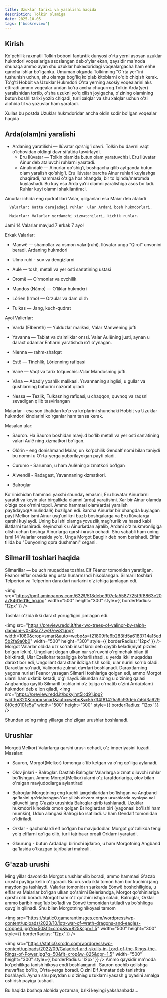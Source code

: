 ```yaml
---
title: Uzuklar tarixi va yasalishi haqida
description: Tolkin olamiga 
date: 2025-10-05
tags: ['bookreview']
---
```


 ## Kirish

Ko'pchilik raxmatli Tolkin boboni fantastik dunyosi o'rta yerni asosan uzuklar hukmdori voqealariga asoslangan deb o'ylar ekan, qaysidir ma'noda shunaqa ammo  ayan shu uzuklar hukmdoridagi voqealargacha ham ehhe qancha ishlar bo'lganku.
Umuman olganda Tolkinning "O'rta yer"ini tushunish uchun, shu olamga bog'liq ko'plab kitoblarni o'qib chiqish kerak. To'g'ti
 Hobbit va Uzuklar Hukmdori O'rta yerning asosiy voqealarini aks ettiradi ammo voqealar undan ko'ra ancha chuqurroq.Tolkin Arda(yer) yaralishidan tortib, o'sha uzukni yo'q qilish joyigacha, o'zining olamining butun boshli tarixi yozib chiqadi, turli xalqlar va shu xalqlar uchun o'zi alohida til va yozuvlar ham yaratadi.

 Xullas bu postda Uzuklar hukmdoridan ancha oldin sodir bo'lgan voqealar haqida

 ## Arda(olam)ni yaralishi
  *  Ardaning yaratilishi — Ilúvatar qo‘shig‘i davri. Tolkin bu davrni vaqt o'lchovidan oldingi davr sifatida tasvirlaydi.
     - Eru Ilúvatar — Tolkin olamida butun olam yaratuvchisi. Eru Ilúvatar Ainur deb ataluvchi ruhlarni yaratadi.
     - Ainulindalë — Ainurlar qo'shig'i, boshqacha qilib aytganda butun olam yaralish qo'shig'i. Eru Ilúvatar barcha Ainur ruhlari kuylashga chaqiradi, hammasi o'ziga hos ohangda, bir to'lqinda/maromda kuylashadi.
     Bu kuy esa Arda ya'ni olamni yaralishiga asos bo'ladi. Ruhlar kuyi olamni shakllantiradi. 
     
Ainurlar ichida eng qudratlilari Valar, qolganlari esa Maiar deb ataladi

      Valarlar: Katta darajadagi ruhlar, ular Ardani bosh hukmdorlari.

      Maiarlar: Valarlar yordamchi xizmatchilari, kichik ruhlar.

Jami 14 Valarlar mavjud 7 erkak 7 ayol.

Erkak Valarlar:

* Manwë — shamollar va osmon valari(ruhi). Ilúvatar unga “Qirol” unvonini beradi. Ardaning hukmdori

* Ulmo ruhi - suv va dengizlarni 

* Aulë — tosh, metall va yer osti san’atining ustasi

* Oromë — O‘rmonlar va ovchilik

* Mandos (Námo) — O‘liklar hukmdori 

* Lórien (Irmo) — Orzular va dam olish

* Tulkas — Jang, kuch-qudrat

Ayol Valierlar:

* Varda (Elbereth) — Yulduzlar malikasi, Valar Manwëning jufti

* Yavanna — Tabiat va o‘simliklar onasi. Valar Aulëning justi, aynan u daraxt odamlar Entlarni yaratishda ro'l o'ynagan.

*  Nienna — rahm-shafqat

* Estë — Tinchlik, Lórienning rafiqasi

* Vairë — Vaqt va tarix to‘quvchisi.Valar Mandosning jufti.

* Vána — Abadiy yoshlik malikasi. Yavannaning singlisi, u gullar va qushlarning bahorini nazorat qiladi

* Nessa — Tezlik, Tulkasning rafiqasi, u chaqqon, quvnoq va raqsni sevadigan qilib tasvirlangan


Maiarlar - esa son jihatidan ko'p va ko'plarini shunchaki Hobbit va Uzuklar hukmdori kinolarini ko'rganlar ham tanisa kerak. 

Masalan ular:

* Sauron. Ha Sauron boshidan mavjud bo'lib metall va yer osti san’atining valari Aulë ning xizmatkori bo'lgan.

* Olórin - eng donishmand Maiar, uni ko'pchilik Gendalf nomi bilan taniydi bu nomni u O'rta-yerga yuborilayotgan payti oladi.

* Curumo - Saruman, u ham Aulëning  xizmatkori bo'lgan

* Aiwendil - Radagast, Yavannaning xizmatkori.

* Balroglar 


Ko'rinishidan hammasi yaxshi shunday emasmi, Eru Ilúvatar Ainurlarni yaratdi va keyin ular birgalikda olamni (arda) yaratishni. Xar bir Ainur olamda o'ziga xos o'rnini topdi. Ammo hammasi olam(arda) yaralish 
paytidayoq(Ainulindalë) buzilgan edi. Barcha Ainurlar bir ohangda kuylagan payt Melkor ismi Ainur uyg'unlikni buzib boshqalarga va Eru Ilúvatarga qarshi kuylaydi. Uning bu ishi olamga  yovuzlik,mag‘rurlik va hasad kabi illatlarni tushiradi. 
Keyinchalik u Ainurlardan ajralib, Ardani o'z hukmronligiga olish uchun boshqa Ainurlarga qarshi urush ochadi. Shu sababli ham uning ismi 14 Valarlar orasida yo'q.
Unga Morgot Bauglir deb nom berishadi. Elflar tilida bu "Dunyoning qora dushmani" degani. 


## Silmarill toshlari haqida

Silmarillar — bu  uch muqaddas toshlar. Elf Fëanor tomonidan yaratilgan. Feanor elflar orasida eng usta hunarmandi hisoblangan. 
Silmaril toshlari Telperion va Telperion daraxlari nurlarini o'z ichiga jamlagan edi. 


<img
  src="https://pm1.aminoapps.com/6329/518debe997efa5587725f9f8863e20a78461ed16_hq.jpg"
  width="500"
  height="300"
  style={{ borderRadius: '12px' }}
/>  


Toshlar o'zida ikki daraxt  yorug'ligini jamlagan edi.

<img
  src="https://preview.redd.it/the-two-trees-of-valinor-by-ralph-damiani-v0-48a77vy97ew81.jpg?width=1080&crop=smart&auto=webp&s=f21809ffe6b283fd5a6183714a15ed5b2fa9a0b0"
  width="500"
  height="300"
  style={{ borderRadius: '12px' }}
/> 
 Morgot Valarlar oldida uzr so'rab insof kirdi deb qaytib keladi(niyat pizdes bo'gan lekin). Ungoliant degan ulkan nur so'ruvchi o'rgimchak bilan til biriktiradi, Ular Ezellohar tepaligiga ko'tarilishadi, u yerda ikki muqaddas daraxt bor edi, Ungoliant daraxtlar ildiziga tish solib, ular nurini so'rib oladi. Daraxtlar so'nadi, Valinorda zulmat davrlari boshlanadi.
Daraxtlarning yagona nurlari Feanor yasagan Silmarill toshlariga qolgan edi, ammo Morgot ularni ham uxlatib ketadi, o'g'irlaydi. Shundan so'ng u o'zining qalasi Angbandga qaytib Silmarill toshlarini o'z tojiga o'rnatib o'zini Arda(olam) hukmdori deb e'lon qiladi, 
<img
  src="https://preview.redd.it/bdkyimt5lod91.jpg?width=320&crop=smart&auto=webp&s=55734f81425a9c93deb7a6d3a6298f0cd0101e5a"
  width="500"
  height="300"
  style={{ borderRadius: '12px' }}
/>  

Shundan so'ng ming yillarga cho'zilgan urushlar boshlanadi.

## Urushlar

Morgot(Melkor) Valarlarga qarshi urush ochadi, o'z imperiyasini tuzadi. Masalan:

* Sauron, Morgot(Melkor) tomonga o'tib ketgan va o'ng qo'liga aylanadi. 

* Olov jinlari - Balroglar. Dastlab Balroglar Valarlarga xizmat qiluvchi ruhlar bo'lishgan. Ammo Morgot(Melkor) ularni o'z tarafdorlariga, olov bilan o'ralgan mavjudodlarga aylantiradi. 

* Balroglar Morgotning eng kuchli jangchilaridan bo'lishgan va Angband qa'lasini qo'riqlashgan.Yuz yillab davom etgan urushlarda ayniqsa xal qiluvchi jang G‘azab urushida Balroqlar qirib tashlanadi. Uzuklar hukmdori kinosida  omon qolgan Balroglardan biri  (yagonasi bo'lishi ham mumkin), Udun alangasi Balrogi ko'rsatiladi. U ham Gendalf tomonidan o'ldiriladi.

* Orklar - qachonlardi elf bo'lgan bu mavjudodlar. Morgot go'zallikda tengi yo'q elflarni qo'lga olib, turli tajribalar orqali Orklarni yaratadi.

* Glaurung - butun Ardadagi birinchi ajdarxo, u ham Morgotning Angband qa'lasida o'tkazgan  tajribalari mahsuli. 

## G'azab urushi 

Ming yillar davomida Morgot urushlar olib boradi, ammo hammasi G'azab urushi paytiga kelib o'zgaradi. Bu urushda ikki tomon ham bor kuchini jang maydoniga tashlaydi. 
Valarlar tomonidan sarkarda Eönwë boshchiligida, u elflar va Maiarlar bo'lgan ulkan qo'shinni Beleriandga, Morgot qo'shinlariga qarshi olib boradi.
Morgot ham o'z qo'shini ishga soladi, Balroglar, Orklar ammo baribir mag'lub bo'ladi va Eönwë tomonidan tutiladi va bo'shliqga quvg'in qilinadi. Shu bilan Morgotning hikoyasi tamom

<img
  src="https://static0.gamerantimages.com/wordpress/wp-content/uploads/2023/10/lotr-war-of-wrath-dragons-and-eagles-cropped.jpg?q=50&fit=crop&w=825&dpr=1.5"
  width="500"
  height="300"
  style={{ borderRadius: '12px' }}
/> 

<img
  src="https://static0.srcdn.com/wordpress/wp-content/uploads/2022/09/Galadriel-and-skulls-in-Lord-of-the-Rings-the-Rings-of-Power.jpg?q=50&fit=crop&w=825&dpr=1.5"
  width="500"
  height="300"
  style={{ borderRadius: '12px' }}
/> 
Ammo qaysidir ma'noda ko'pchilikga tanish hikoya endi boshlangandi. Sauron qochib qolishga muvaffaq bo'lib, O'rta-yerga boradi. O'zini Elf Annatar deb tanishtira boshlaydi. Aynan shu paytdan u o'zining uzuklarni yasash g'oyasini amalga oshirish payiga tushadi.

Bu haqida boshqa alohida yozaman, balki keyingi yakshanbada...